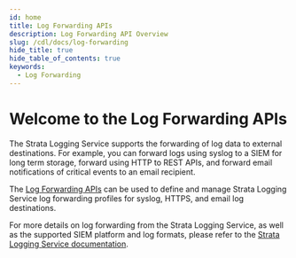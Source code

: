 ```yaml
---
id: home
title: Log Forwarding APIs
description: Log Forwarding API Overview
slug: /cdl/docs/log-forwarding
hide_title: true
hide_table_of_contents: true
keywords:
  - Log Forwarding
---
```


# Welcome to the Log Forwarding APIs

The Strata Logging Service supports the forwarding of log data to external destinations. For example, you can forward logs using syslog to a SIEM for long term storage, forward using HTTP to REST APIs, and forward email notifications of critical events to an email recipient.  

The [Log Forwarding APIs](/cdl/docs/log-forwarding/) can be used to define and manage Strata Logging Service log forwarding profiles for syslog, HTTPS, and email log destinations.

For more details on log forwarding from the Strata Logging Service, as well as the supported SIEM platform and log formats, please refer to the [Strata Logging Service documentation](https://docs.paloaltonetworks.com/strata-logging-service/administration/forward-logs).
